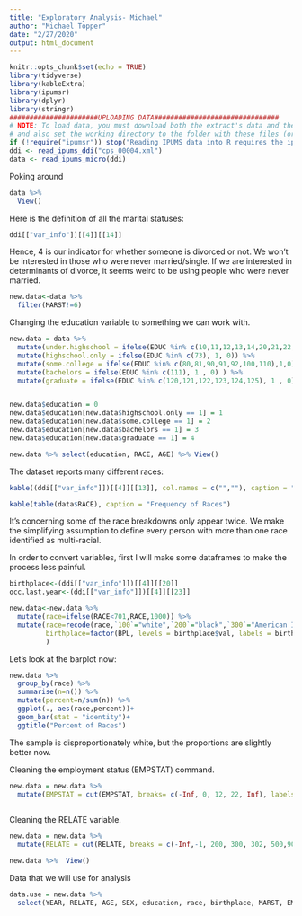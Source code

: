 ```yaml
---
title: "Exploratory Analysis- Michael"
author: "Michael Topper"
date: "2/27/2020"
output: html_document
---
```


```r
knitr::opts_chunk$set(echo = TRUE)
library(tidyverse)
library(kableExtra)
library(ipumsr)
library(dplyr)
library(stringr)
######################UPLOADING DATA###############################
# NOTE: To load data, you must download both the extract's data and the DDI
# and also set the working directory to the folder with these files (or change the path below).
if (!require("ipumsr")) stop("Reading IPUMS data into R requires the ipumsr package. It can be installed using the following command: install.packages('ipumsr')")
ddi <- read_ipums_ddi("cps_00004.xml")
data <- read_ipums_micro(ddi)
```

Poking around 
```r
data %>% 
  View()
```


Here is the definition of all the marital statuses:
```r
ddi[["var_info"]][[4]][[14]]
```

Hence, 4 is our indicator for whether someone is divorced or not. We won't be interested in those who were never married/single. If we are interested in determinants of divorce, it seems weird to be using people who were never married.

```r
new.data<-data %>% 
  filter(MARST!=6)
```




Changing the education variable to something we can work with. 
```r
new.data = data %>% 
  mutate(under.highschool = ifelse(EDUC %in% c(10,11,12,13,14,20,21,22,30,31,32,40,50,60,70,71,72), 1, 0)) %>% 
  mutate(highschool.only = ifelse(EDUC %in% c(73), 1, 0)) %>% 
  mutate(some.college = ifelse(EDUC %in% c(80,81,90,91,92,100,110),1,0)) %>% 
  mutate(bachelors = ifelse(EDUC %in% c(111), 1 , 0) ) %>% 
  mutate(graduate = ifelse(EDUC %in% c(120,121,122,123,124,125), 1 , 0)) 


new.data$education = 0
new.data$education[new.data$highschool.only == 1] = 1
new.data$education[new.data$some.college == 1] = 2
new.data$education[new.data$bachelors == 1] = 3
new.data$education[new.data$graduate == 1] = 4

new.data %>% select(education, RACE, AGE) %>% View()

```
 
The dataset reports many different races:
```r
kable((ddi[["var_info"]])[[4]][[13]], col.names = c("",""), caption = "Race Variables")
```

```r
kable(table(data$RACE), caption = "Frequency of Races")
```
It's concerning some of the race breakdowns only appear twice. We make the simplifying assumption to define every person with more than one race identified as multi-racial.

In order to convert variables, first I will make some dataframes to make the process less painful.
```r
birthplace<-(ddi[["var_info"]])[[4]][[20]]
occ.last.year<-(ddi[["var_info"]])[[4]][[23]]
```


```r
new.data<-new.data %>% 
  mutate(race=ifelse(RACE<701,RACE,1000)) %>% 
  mutate(race=recode(race,`100`="white",`200`="black",`300`="American Indiance/Aleut/Eskimo",`650`="Asian or Pacific Islander",`651`="Asian",`652`="Hawaiian",`700`="Other",`1000`="Multi-Racial"),
         birthplace=factor(BPL, levels = birthplace$val, labels = birthplace$lbl),
         )
```

Let's look at the barplot now:

```r
new.data %>% 
  group_by(race) %>% 
  summarise(n=n()) %>% 
  mutate(percent=n/sum(n)) %>% 
  ggplot(., aes(race,percent))+
  geom_bar(stat = "identity")+
  ggtitle("Percent of Races")
```
The sample is disproportionately white, but the proportions are slightly better now.


Cleaning the employment status (EMPSTAT) command. 
```r
new.data = new.data %>%
  mutate(EMPSTAT = cut(EMPSTAT, breaks= c(-Inf, 0, 12, 22, Inf), labels = c(NA, "Employed", "Unemployed", "NILF")))
  
```


Cleaning the RELATE variable.

```r
new.data = new.data %>% 
  mutate(RELATE = cut(RELATE, breaks = c(-Inf,-1, 200, 300, 302, 500,900, Inf), labels = c(NA, 'Head/householder', 'Spouse', 'Child', 'Stepchild','Parent', 'Other')))

new.data %>%  View()
```


Data that we will use for analysis
```r
data.use = new.data %>% 
  select(YEAR, RELATE, AGE, SEX, education, race, birthplace, MARST, EMPSTAT)
```

